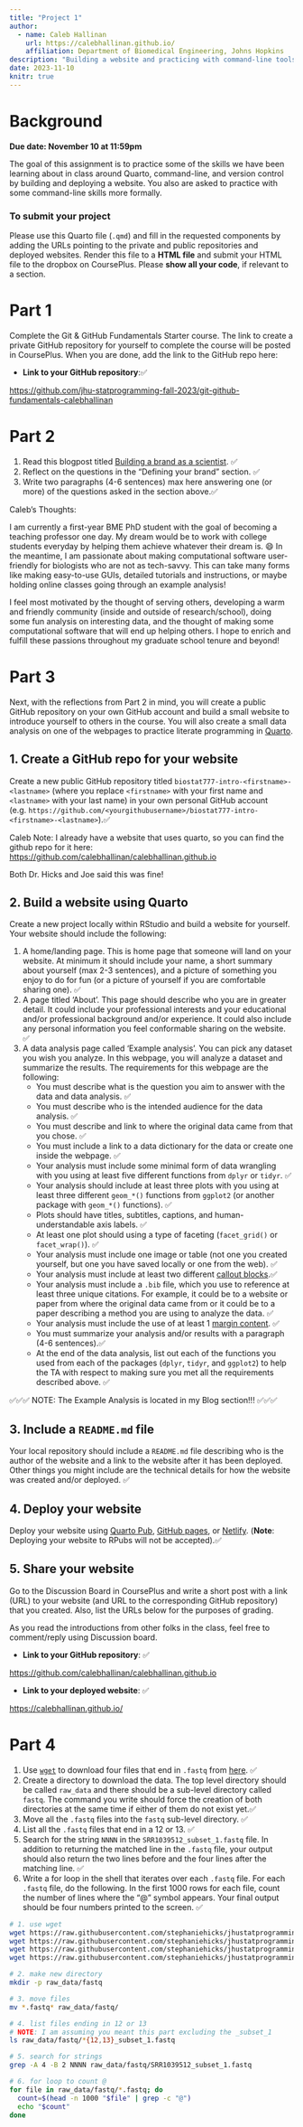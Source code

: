 ```yaml
---
title: "Project 1"
author: 
  - name: Caleb Hallinan
    url: https://calebhallinan.github.io/
    affiliation: Department of Biomedical Engineering, Johns Hopkins
description: "Building a website and practicing with command-line tools"
date: 2023-11-10
knitr: true
---
```


# Background


**Due date: November 10 at 11:59pm**

The goal of this assignment is to practice some of the skills we have been learning about in class around Quarto, command-line, and version control by building and deploying a website. You also are asked to practice with some command-line skills more formally. 

### To submit your project 

Please use this Quarto file (`.qmd`) and fill in the requested components by adding the URLs pointing to the private and public repositories and deployed websites. Render this file to a **HTML file** and submit your HTML file to the dropbox on CoursePlus. Please **show all your code**, if relevant to a section.



# Part 1

Complete the Git & GitHub Fundamentals Starter course. The link to create a private GitHub repository for yourself to complete the course will be posted in CoursePlus. When you are done, add the link to the GitHub repo here: 

- **Link to your GitHub repository**:✅

[https://github.com/jhu-statprogramming-fall-2023/git-github-fundamentals-calebhallinan](https://github.com/jhu-statprogramming-fall-2023/git-github-fundamentals-calebhallinan)



# Part 2

1. Read this blogpost titled [Building a brand as a scientist](https://www.stephaniehicks.com/blog/building-a-brand-as-a-scientist). ✅
2. Reflect on the questions in the "Defining your brand" section. ✅
3. Write two paragraphs (4-6 sentences) max here answering one (or more) of the questions asked in the section above.✅


Caleb's Thoughts:

I am currently a first-year BME PhD student with the goal of becoming a teaching professor one day. My dream would be to work with college students everyday by helping them achieve whatever their dream is. 😄 In the meantime, I am passionate about making computational software user-friendly for biologists who are not as tech-savvy. This can take many forms like making easy-to-use GUIs, detailed tutorials and instructions, or maybe holding online classes going through an example analysis! 

I feel most motivated by the thought of serving others, developing a warm and friendly community (inside and outside of research/school), doing some fun analysis on interesting data, and the thought of making some computational software that will end up helping others. I hope to enrich and fulfill these passions throughout my graduate school tenure and beyond!



# Part 3

Next, with the reflections from Part 2 in mind, you will create a public GitHub repository on your own GitHub account and build a small website to introduce yourself to others in the course. You will also create a small data analysis on one of the webpages to practice literate programming in [Quarto](https://quarto.org). 

<!-- ![](../../images/quarto_schematic.png) -->

## 1. Create a GitHub repo for your website

Create a new public GitHub repository titled `biostat777-intro-<firstname>-<lastname>` (where you replace `<firstname>` with your first name and `<lastname>` with your last name) in your own personal GitHub account (e.g. `https://github.com/<yourgithubusername>/biostat777-intro-<firstname>-<lastname>`).✅

Caleb Note: I already have a website that uses quarto, so you can find the github repo for it here: [https://github.com/calebhallinan/calebhallinan.github.io](https://github.com/calebhallinan/calebhallinan.github.io)

Both Dr. Hicks and Joe said this was fine!

## 2. Build a website using Quarto

Create a new project locally within RStudio and build a website for yourself. Your website should include the following: 

1. A home/landing page. This is home page that someone will land on your website. At minimum it should include your name, a short summary about yourself (max 2-3 sentences), and a picture of something you enjoy to do for fun (or a picture of yourself if you are comfortable sharing one). ✅
2. A page titled 'About'. This page should describe who you are in greater detail. It could include your professional interests and your educational and/or professional background and/or experience. It could also include any personal information you feel conformable sharing on the website. ✅
3. A data analysis page called 'Example analysis'. You can pick any dataset you wish you analyze. In this webpage, you will analyze a dataset and summarize the results. The requirements for this webpage are the following: 
    - You must describe what is the question you aim to answer with the data and data analysis. ✅
    - You must describe who is the intended audience for the data analysis. ✅
    - You must describe and link to where the original data came from that you chose. ✅
    - You must include a link to a data dictionary for the data or create one inside the webpage. ✅
    - Your analysis must include some minimal form of data wrangling with you using at least five different functions from `dplyr` or `tidyr`. ✅
    - Your analysis should include at least three plots with you using at least three different `geom_*()` functions from `ggplot2` (or another package with `geom_*()` functions). ✅
    - Plots should have titles, subtitles, captions, and human-understandable axis labels. ✅
    - At least one plot should using a type of faceting (`facet_grid()` or `facet_wrap()`). ✅
    - Your analysis must include one image or table (not one you created yourself, but one you have saved locally or one from the web). ✅
    - Your analysis must include at least two different [callout blocks](https://quarto.org/docs/authoring/callouts.html).✅
    - Your analysis must include a `.bib` file, which you use to reference at least three unique citations. For example, it could be to a website or paper from where the original data came from or it could be to a paper describing a method you are using to analyze the data. ✅
    - Your analysis must include the use of at least 1 [margin content](https://www.stephaniehicks.com/jhustatprogramming2023/posts/2023-10-26-build-website/#margin-content). ✅
    - You must summarize your analysis and/or results with a paragraph (4-6 sentences).✅
    - At the end of the data analysis, list out each of the functions you used from each of the packages (`dplyr`, `tidyr`, and `ggplot2`) to help the TA with respect to making sure you met all the requirements described above. ✅

✅✅✅
NOTE: The Example Analysis is located in my Blog section!!!
✅✅✅

## 3. Include a `README.md` file

Your local repository should include a `README.md` file describing who is the author of the website and a link to the website after it has been deployed. Other things you might include are the technical details for how the website was created and/or deployed. ✅

## 4. Deploy your website

Deploy your website using [Quarto Pub](https://quarto.org/docs/publishing/quarto-pub.html), [GitHub pages](https://quarto.org/docs/publishing/github-pages.html), or [Netlify](https://quarto.org/docs/publishing/netlify.html). (**Note**: Deploying your website to RPubs will not be accepted).✅

## 5. Share your website

Go to the Discussion Board in CoursePlus and write a short post with a link (URL) to your website (and URL to the corresponding GitHub repository) that you created. Also, list the URLs below for the purposes of grading. 

As you read the introductions from other folks in the class, feel free to comment/reply using Discussion board.

- **Link to your GitHub repository**: ✅

[https://github.com/calebhallinan/calebhallinan.github.io](https://github.com/calebhallinan/calebhallinan.github.io)

- **Link to your deployed website**: ✅

[https://calebhallinan.github.io/](https://calebhallinan.github.io/)



# Part 4

1. Use [`wget`](https://www.gnu.org/software/wget) to download four files that end in `.fastq` from [here](https://github.com/stephaniehicks/jhustatprogramming2023/tree/main/data). ✅
2. Create a directory to download the data. The top level directory should be called `raw_data` and there should be a sub-level directory called `fastq`. The command you write should force the creation of both directories at the same time if either of them do not exist yet.✅
3. Move all the `.fastq` files into the `fastq` sub-level directory. ✅
4. List all the `.fastq` files that end in a 12 or 13. ✅
5. Search for the string `NNNN` in the `SRR1039512_subset_1.fastq` file. In addition to returning the matched line in the `.fastq` file, your output should also return the two lines before and the four lines after the matching line. ✅
6. Write a for loop in the shell that iterates over each `.fastq` file. For each `.fastq` file, do the following. In the first 1000 rows for each file, count the number of lines where the "@" symbol appears. Your final output should be four numbers printed to the screen. ✅


```.bash
# 1. use wget
wget https://raw.githubusercontent.com/stephaniehicks/jhustatprogramming2023/main/data/SRR1039508_subset_1.fastq
wget https://raw.githubusercontent.com/stephaniehicks/jhustatprogramming2023/main/data/SRR1039509_subset_1.fastq
wget https://raw.githubusercontent.com/stephaniehicks/jhustatprogramming2023/main/data/SRR1039512_subset_1.fastq
wget https://raw.githubusercontent.com/stephaniehicks/jhustatprogramming2023/main/data/SRR1039513_subset_1.fastq
```


```.bash
# 2. make new directory
mkdir -p raw_data/fastq
```


```.bash
# 3. move files
mv *.fastq* raw_data/fastq/
```

```bash
# 4. list files ending in 12 or 13
# NOTE: I am assuming you meant this part excluding the _subset_1
ls raw_data/fastq/*{12,13}_subset_1.fastq
```

```bash
# 5. search for strings
grep -A 4 -B 2 NNNN raw_data/fastq/SRR1039512_subset_1.fastq
```

```bash
# 6. for loop to count @
for file in raw_data/fastq/*.fastq; do
  count=$(head -n 1000 "$file" | grep -c "@")
  echo "$count"
done
```






